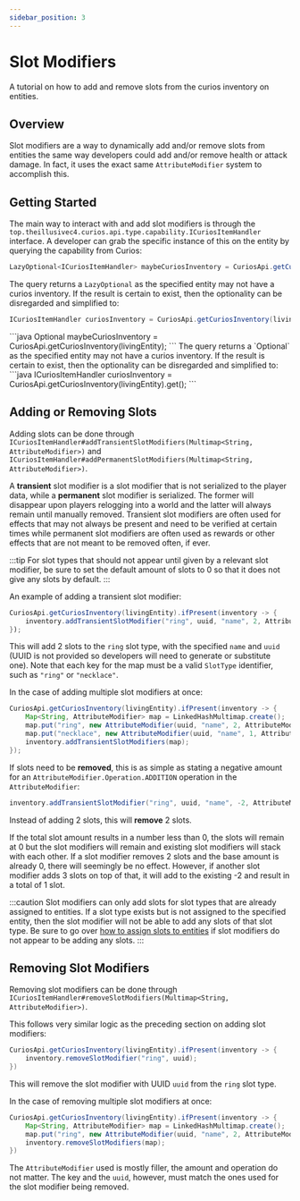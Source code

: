 ```yaml
---
sidebar_position: 3
---
```


# Slot Modifiers

A tutorial on how to add and remove slots from the curios inventory on entities.

## Overview

Slot modifiers are a way to dynamically add and/or remove slots from entities the same way developers could add and/or
remove health or attack damage. In fact, it uses the exact same `AttributeModifier` system to accomplish this.

## Getting Started

The main way to interact with and add slot modifiers is through the `top.theillusivec4.curios.api.type.capability.ICuriosItemHandler`
interface. A developer can grab the specific instance of this on the entity by querying the capability from Curios:
<Tabs groupId="modloader">
<TabItem value="forge" label="Forge" default>
```java
LazyOptional<ICuriosItemHandler> maybeCuriosInventory = CuriosApi.getCuriosInventory(livingEntity);
```
The query returns a `LazyOptional` as the specified entity may not have a curios inventory. If the result is certain to
exist, then the optionality can be disregarded and simplified to:
```java
ICuriosItemHandler curiosInventory = CuriosApi.getCuriosInventory(livingEntity).resolve().get();
```
</TabItem>
<TabItem value="neoforge-2" label="NeoForge 1.20.3+">
```java
Optional<ICuriosItemHandler> maybeCuriosInventory = CuriosApi.getCuriosInventory(livingEntity);
```
The query returns a `Optional` as the specified entity may not have a curios inventory. If the result is certain to
exist, then the optionality can be disregarded and simplified to:
```java
ICuriosItemHandler curiosInventory = CuriosApi.getCuriosInventory(livingEntity).get();
```
</TabItem>
</Tabs>

## Adding or Removing Slots

Adding slots can be done through `ICuriosItemHandler#addTransientSlotModifiers(Multimap<String, AttributeModifier>)` and
`ICuriosItemHandler#addPermanentSlotModifiers(Multimap<String, AttributeModifier>)`.

A **transient** slot modifier is a slot modifier that is not serialized to the player data, while a **permanent** slot
modifier is serialized. The former will disappear upon players relogging into a world and the latter will always remain
until manually removed. Transient slot modifiers are often used for effects that may not always be present and need to
be verified at certain times while permanent slot modifiers are often used as rewards or other effects that are not
meant to be removed often, if ever.

:::tip
For slot types that should not appear until given by a relevant slot modifier, be sure to set the default amount of slots
to 0 so that it does not give any slots by default.
:::

An example of adding a transient slot modifier:

```java
CuriosApi.getCuriosInventory(livingEntity).ifPresent(inventory -> {
    inventory.addTransientSlotModifier("ring", uuid, "name", 2, AttributeModifier.Operation.ADDITION));
});
```
This will add 2 slots to the `ring` slot type, with the specified `name` and `uuid` (UUID is not provided so developers
will need to generate or substitute one). Note that each key for the map must be a valid `SlotType` identifier, such as
`"ring"` or `"necklace"`.

In the case of adding multiple slot modifiers at once:

```java
CuriosApi.getCuriosInventory(livingEntity).ifPresent(inventory -> {
    Map<String, AttributeModifier> map = LinkedHashMultimap.create();
    map.put("ring", new AttributeModifier(uuid, "name", 2, AttributeModifier.Operation.ADDITION));
    map.put("necklace", new AttributeModifier(uuid, "name", 1, AttributeModifier.Operation.ADDITION));
    inventory.addTransientSlotModifiers(map);
});
```

If slots need to be **removed**, this is as simple as stating a negative amount for an `AttributeModifier.Operation.ADDITION`
operation in the `AttributeModifier`:

```java
inventory.addTransientSlotModifier("ring", uuid, "name", -2, AttributeModifier.Operation.ADDITION));
```
Instead of adding 2 slots, this will **remove** 2 slots.

If the total slot amount results in a number less than 0, the slots will remain at 0 but the slot modifiers will remain
and existing slot modifiers will stack with each other. If a slot modifier removes 2 slots and the base amount is
already 0, there will seemingly be no effect. However, if another slot modifier adds 3 slots on top of that, it will add
to the existing -2 and result in a total of 1 slot.

:::caution
Slot modifiers can only add slots for slot types that are already assigned to entities. If a slot type exists but is not
assigned to the specified entity, then the slot modifier will not be able to add any slots of that slot type. Be sure to
go over [how to assign slots to entities](../entity-register) if slot modifiers do not appear to be adding any slots.
:::

## Removing Slot Modifiers

Removing slot modifiers can be done through `ICuriosItemHandler#removeSlotModifiers(Multimap<String, AttributeModifier>)`.

This follows very similar logic as the preceding section on adding slot modifiers:
```java
CuriosApi.getCuriosInventory(livingEntity).ifPresent(inventory -> {
    inventory.removeSlotModifier("ring", uuid);
})
```
This will remove the slot modifier with UUID `uuid` from the `ring` slot type.

In the case of removing multiple slot modifiers at once:

```java
CuriosApi.getCuriosInventory(livingEntity).ifPresent(inventory -> {
    Map<String, AttributeModifier> map = LinkedHashMultimap.create();
    map.put("ring", new AttributeModifier(uuid, "name", 2, AttributeModifier.Operation.ADDITION));
    inventory.removeSlotModifiers(map);
})
```
The `AttributeModifier` used is mostly filler, the amount and operation do not matter. The key and the `uuid`, however,
must match the ones used for the slot modifier being removed.
